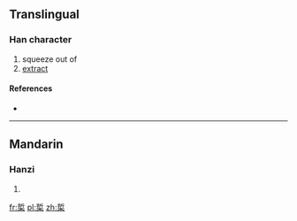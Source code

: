 ==Translingual==

===Han character===
{{Han char|rn=75|rad=木|as=07|sn=11|four=52904|canj=QLD}}

# squeeze out of
# [[extract]]

====References====
* {{Han ref|kx=0528.150|dkj=14835|dj=0917.040|hdz=21210.010|uh=688A|ud=26762|bh=D5D4|bd=54740}}

----

==Mandarin==

===Hanzi===
{{cmn-hanzi|pin=[[dì]] ([[di4]])|wg=ti<sup>4</sup>}}

# {{defn|lang=cmn|sort=木07}}

[[fr:梊]]
[[pl:梊]]
[[zh:梊]]
